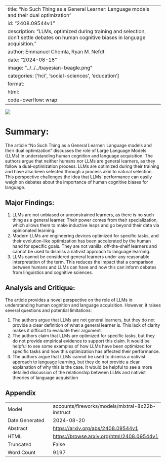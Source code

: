
---
title: "No Such Thing as a General Learner: Language models and their dual optimization"
id: "2408.09544v1"
description: "LLMs, optimized during training and selection, don't settle debates on human cognitive biases in language acquisition."
author: Emmanuel Chemla, Ryan M. Nefdt
date: "2024-08-18"
image: "../../../bayesian-beagle.png"
categories: ['hci', 'social-sciences', 'education']
format:
  html:
    code-overflow: wrap
---

![](../../../bayesian-beagle.png)

# Summary:

The article "No Such Thing as a General Learner: Language models and their dual optimization" discusses the role of Large Language Models (LLMs) in understanding human cognition and language acquisition. The authors argue that neither humans nor LLMs are general learners, as they follow a dual-optimization process. LLMs are optimized during their training and have also been selected through a process akin to natural selection. This perspective challenges the idea that LLMs' performance can easily weigh on debates about the importance of human cognitive biases for language.

## Major Findings:

1. LLMs are not unbiased or unconstrained learners, as there is no such thing as a general learner. Their power comes from their specialization, which allows them to make inductive leaps and go beyond their data via opinionated learning.
2. Modern LLMs are engineering devices optimized for specific tasks, and their evolution-like optimization has been accelerated by the human hand for specific goals. They are not vanilla, off-the-shelf learners and cannot be used to dismiss a nativist approach to language learning.
3. LLMs cannot be considered general learners under any reasonable interpretation of the term. This reduces the impact that a comparison between humans and LLMs can have and how this can inform debates from linguistics and cognitive sciences.

## Analysis and Critique:

The article provides a novel perspective on the role of LLMs in understanding human cognition and language acquisition. However, it raises several questions and potential limitations:

1. The authors argue that LLMs are not general learners, but they do not provide a clear definition of what a general learner is. This lack of clarity makes it difficult to evaluate their argument.
2. The authors claim that LLMs are optimized for specific tasks, but they do not provide empirical evidence to support this claim. It would be helpful to see some examples of how LLMs have been optimized for specific tasks and how this optimization has affected their performance.
3. The authors argue that LLMs cannot be used to dismiss a nativist approach to language learning, but they do not provide a clear explanation of why this is the case. It would be helpful to see a more detailed discussion of the relationship between LLMs and nativist theories of language acquisition

## Appendix

|          |          |
|----------|----------|
| Model     | accounts/fireworks/models/mixtral-8x22b-instruct       |
| Date Generated     | 2024-08-20       |
| Abstract | [https://arxiv.org/abs/2408.09544v1](https://arxiv.org/abs/2408.09544v1)        |
| HTML     | [https://browse.arxiv.org/html/2408.09544v1](https://browse.arxiv.org/html/2408.09544v1)       |
| Truncated       | False       |
| Word Count       | 9197       |